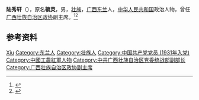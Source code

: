 '''陆秀轩'''（{{bd|1899年||1981年|11月10日}}），原名'''毓灵'''，男，[[壮族|壮族]]，[[广西|广西]][[东兰县|东兰]]人，[[中华人民共和国|中华人民共和国]]政治人物，曾任[[广西壮族自治区政协|广西壮族自治区政协]]副主席。<ref>{{Cite book|title=壮族百科辞典|author=《壮族百科辞典》编纂委员会编; 潘其旭, 覃乃昌主编|publisher=广西人民出版社|year=1993|isbn=|location=南宁|pages=}}</ref><ref>{{Cite book|title=中华人民共和国职官志|author=何虎生, 李耀东, 向常福主编|publisher=中国社会出版社|year=2003|isbn=9787800883934|location=北京|pages=}}</ref>

== 参考资料 ==
{{reflist}}

{{中国人物小作品}}

{{Authority control}}
{{DEFAULTSORT:Lu陆}}
[[Category:陆姓|Xiu]]
[[Category:东兰人|Category:东兰人]]
[[Category:壮族人|Category:壮族人]]
[[Category:中国共产党党员_(1931年入党)|Category:中国共产党党员 (1931年入党)]]
[[Category:中國工農紅軍人物|Category:中國工農紅軍人物]]
[[Category:中共广西壮族自治区党委统战部副部长|Category:中共广西壮族自治区党委统战部副部长]]
[[Category:广西壮族自治区政协副主席|Category:广西壮族自治区政协副主席]]